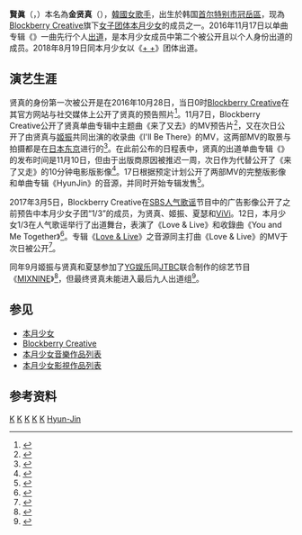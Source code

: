 {{藝人
| 姓名 = 
| 類型 = 女歌手
| 圖片 = 2017.01.21 용산 이달의소녀 팬 사인회 현진 by 엔타로 (3).jpg
| 圖片簡介 = 2017年1月在[[首尔|首尔]][[龙山区_(首尔)|龙山区]]签名会上的贤真
| 圖片尺寸 = 
| 別名 = 
| 原名 = 金贤真<ref>{{Cite web |url=http://ww3.sinaimg.cn/mw690/006ASzHIjw1fae3nkr6btj30k00qomyq.jpg |title=賢眞手寫韓文漢字正名,但也有談及是「晉」字。 |accessdate=2017-09-27 |archive-date=2017-09-27 |archive-url=https://web.archive.org/web/20170927155404/http://ww3.sinaimg.cn/mw690/006ASzHIjw1fae3nkr6btj30k00qomyq.jpg |dead-url=no }}</ref>
| 羅馬拼音 = Kim Hyeon-jin
| 英文名 = Hyunjin
| 國籍 = {{KOR}}
| 出生日期 = {{birth_date_and _age|2000|11|15}}
| 出生地點 = {{KOR}}[[首尔特别市|首尔特别市]][[冠岳區|冠岳區]]
| 暱稱 = Aeong-i、機器人
| 職業 = [[歌手|歌手]]、[[舞者|舞者]]
| 語言 = [[韓語|韓語]]、[[英語|英語]]、少许[[日语|日语]]
| 教育程度 =  {{link-ko|汉城女子高等学校|한성여자고등학교}}(畢業)
| 母校 = {{link-ko|汉城女子高等学校|한성여자고등학교}}
| 音樂類型 = [[K-pop|K-pop]]
| 出道日期 = 個人：<br>{{start date and age|2016|11|17}}<br>本月少女：<br>{{start date and age|2018|8|19}}
| 出道作 = 個人：《{{link-en|HyunJin|HyunJin (single album)}}》<br>本月少女：《[[+_+_(本月少女迷你專輯)|+ +]]》
| 代表作 = 
| 活躍年代 = 2016年至今
| 經紀公司 = [[Blockberry_Creative|Blockberry Creative]]
| 相關團體 = [[本月少女|本月少女]]、{{link-en|本月少女 1/3|Loona 1/3}}
| 簽名 = [[File:LOONA_Hyunjin_signature.png|150px]]
}}
{{Infobox Korean name
| hangul = 현진
| hanja = 賢眞
| rr = Hyeonjin
| mr = Hyŏnjin
| hangulborn = {{linktext|김|현|진}}
| hanjaborn = {{linktext|金|賢|眞}}
| rrborn = Gim Hyeonjin        
| mrborn = Kim Hyŏnjin
}}
'''賢眞'''（{{lang-ko|'''현진'''}}，{{bd|2000年|11月15日}}）本名為'''金贤真'''（{{kor|k='''김현진'''|hanja='''金賢眞'''|rm= Kim Hyeon Jin}}），[[韓國|韓國]][[女歌手|女歌手]]，出生於韩国[[首尔特别市|首尔特别市]][[冠岳區|冠岳區]]，现為[[Blockberry_Creative|Blockberry Creative]]旗下[[女子音樂團體|女子团体]][[本月少女|本月少女]]的成员之一。2016年11月17日以单曲专辑《{{link-en|HyunJin|HyunJin (single album)}}》一曲先行个人[[出道|出道]]，是本月少女成员中第二个被公开且以个人身份出道的成员。2018年8月19日同本月少女以《[[+_+_(本月少女迷你專輯)|+ +]]》团体出道。

==演艺生涯==
贤真的身份第一次被公开是在2016年10月28日，当日0时[[Blockberry_Creative|Blockberry Creative]]在其官方网站与社交媒体上公开了贤真的预告照片<ref>{{cite news|title=이달의 소녀, 첫 멤버 희진 이어 현진 공개…동양적 청순美 가득|url=https://www.wowtv.co.kr/NewsCenter/News/Read?articleId=A201610280064&resource=|publisher=韩国经济TV|date=2016-10-28|accessdate=2021-03-07|language=ko}}</ref>。11月7日，Blockberry Creative公开了贤真单曲专辑中主题曲《来了又去》的MV预告片<ref>{{cite news|title=이달의 소녀 현진,'다녀가요' 데뷔 티저 공개|url=https://www.etnews.com/20161107000099|publisher=et News|date=2016-11-07|accessdate=2021-03-07|language=ko|first=Lee|last=Ye-eun}}</ref>，又在次日公开了由贤真与[[姬振|姬振]]共同出演的收录曲《I'll Be There》的MV，这两部MV的取景与拍摄都是在[[日本|日本]][[东京|东京]]进行的<ref>{{cite news|title=이달의소녀 희진X현진, 신곡 'I'll Be There' 발표|url=http://www.xportsnews.com/?ac=article_view&entry_id=787666|publisher=xSports News|date=2016-11-08|accessdate=2021-03-07|language=ko|last=Ji-won|first=Jeong}}</ref>。在此前公布的日程表中，贤真的出道单曲专辑《{{link-en|HyunJin|HyunJin (single album)}}》的发布时间是11月10日，但由于出版商原因被推迟一周，次日作为代替公开了《来了又走》的10分钟电影版影像<ref>{{cite news|title=이달의 소녀, '다녀가요' 필름버전 공개|url=https://tenasia.hankyung.com/topic/article/2016111192174|publisher=TENASIA|date=2016-11-11|accessdate=2021-03-07|language=ko|first=Jang|last=Yeong-Jun|archive-date=2021-02-26|archive-url=https://web.archive.org/web/20210226134359/https://tenasia.hankyung.com/topic/article/2016111192174|dead-url=no}}</ref>。17日根据预定计划公开了两部MV的完整版影像和单曲专辑《HyunJin》的音源，并同时开始专辑发售<ref>{{cite news|title=이달의 소녀 현진, 17일 ‘다녀가요’ ‘I’ll Be There‘ 더블 타이틀 싱글 앨범 발매|url=https://www.wowtv.co.kr/NewsCenter/News/Read?articleId=A201611170046&resource=|publisher=韩国经济TV|date=2016-11-17|accessdate=2021-03-07|language=ko}}</ref>。

2017年3月5日，Blockberry Creative在[[SBS_(韓國)|SBS]][[人气歌谣|人气歌谣]]节目中的广告影像公开了之前预告中本月少女子团“1/3”的成员，为贤真、姬振、夏瑟和[[黃珈熙|ViVi]]。12日，本月少女1/3在人气歌谣举行了出道舞台，表演了《Love & Live》和收錄曲《You and Me Together》<ref>{{cite web|url=http://www.newspim.com/news/view/20170216000207|title='이달의 소녀 1/3', 3월 10일 유닛 앨범 발표…비비 포함 4인조로 첫 활동|publisher=News Pim|language=ko|accessdate=2017-02-21|archive-date=2020-12-10|archive-url=https://web.archive.org/web/20201210185344/http://www.newspim.com/news/view/20170216000207|dead-url=no}}</ref>。专辑《[[Love_&_Live_(本月少女迷你專輯)|Love & Live]]》之音源同主打曲《Love & Live》的MV于次日被公开<ref>{{cite news|language=Ko|title=이달의 소녀 1/3, 오늘(13일) 정오 첫 유닛 앨범 발표|url=https://sports.donga.com/3/all/20170313/83293658/1 |last=Lee|first=Yuna |publisher=东亚体育 |date=2017-03-13 |accessdate=2021-03-07 }}</ref>。

同年9月姬振与贤真和夏瑟参加了[[YG娱乐|YG娱乐]]同[[JTBC|JTBC]]联合制作的综艺节目《[[MIXNINE|MIXNINE]]》<ref>{{cite news |language=Ko |title='믹스나인' 양현석, '이달의 소녀' 보자마자 "답답하다 진짜" 독설 |url=http://stoo.asiae.co.kr/news/view.htm?idxno=2017110600102890737 |last=Kim |first=Na-young |publisher=스포츠투데이 |date=2017-11-06 |accessdate=2021-03-07 |archive-date=2020-09-25 |archive-url=https://web.archive.org/web/20200925171854/http://stoo.asiae.co.kr/news/view.htm?idxno=2017110600102890737 |dead-url=no }}</ref>，但最终贤真未能进入最后九人出道组<ref>{{cite news |language=Ko |title=[★밤TView]'믹스나인' 女신류진·男우진영 1등, 데뷔는 소년팀 |url=http://star.mt.co.kr/stview.php?no=2018012701100515430 |last=Choi |first=Seo-young |publisher=Starnews |date=2018-01-27 |accessdate=2021-03-07 |archive-date=2020-12-27 |archive-url=https://web.archive.org/web/20201227093328/https://star.mt.co.kr/stview.php?no=2018012701100515430 |dead-url=no }}</ref>。
==参见==
*[[本月少女|本月少女]]
*[[Blockberry_Creative|Blockberry Creative]]
*[[本月少女音樂作品列表|本月少女音樂作品列表]]
*[[本月少女影視作品列表|本月少女影視作品列表]]

==参考资料==
{{Commonscat|Kim Hyunjin}}
{{reflist}}

{{本月少女}}
[[Category:本月少女|K]]
[[Category:韓國女歌手|K]]
[[Category:韓國流行音樂歌手|K]]
[[Category:韓語流行音樂歌手|K]]
[[Category:首尔特别市出身人物|K]]
[[Category:金姓|Hyun-Jin]]